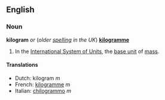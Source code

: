==English==
===Noun===
'''kilogram''' ''or'' (''older [[spelling]] in the UK'') '''[[kilogramme]]'''

#In the [[International System of Units]], the [[base unit]] of [[mass]].

====Translations====
*Dutch: kilogram ''m''
*French: [[kilogramme]] ''m''
*Italian: [[chilogrammo]] ''m''
